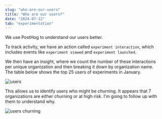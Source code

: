 ```yaml
---
slug: "who-are-our-users"
title: "Who are our users?"
date: "2024-07-12"
tab: "experimentation"
---
```


We use PostHog to understand our users better.

To track activity, we have an action called `experiment interaction`, which includes events like `experiment viewed` and `experiment launched`.

We then have an insight, where we count the number of these interactions per unique organization and then breaking it down by organization name. The table below shows the top 25 users of experiments in January.

![users](./img-1.png)

This allows us to identify users who might be churning. It appears that 7 organizations are either churning or at high risk. I'm going to follow up with them to understand why.

![users churning](./img-1.png)